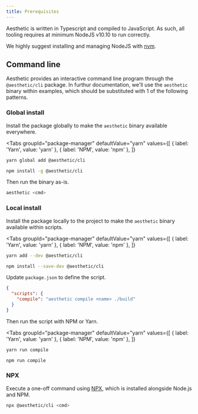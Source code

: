 ```yaml
---
title: Prerequisites
---
```



Aesthetic is written in Typescript and compiled to JavaScript. As such, all tooling requires at
minimum NodeJS v10.10 to run correctly.

We highly suggest installing and managing NodeJS with [nvm](https://github.com/nvm-sh/nvm).

## Command line

Aesthetic provides an interactive command line program through the `@aesthetic/cli` package. In
furthur documentation, we'll use the `aesthetic` binary within examples, which should be substituted
with 1 of the following patterns.

### Global install

Install the package globally to make the `aesthetic` binary available everywhere.

<Tabs
  groupId="package-manager"
  defaultValue="yarn"
  values={[
    { label: 'Yarn', value: 'yarn' },
    { label: 'NPM', value: 'npm' },
  ]}
>
  <TabItem value="yarn">

```bash
yarn global add @aesthetic/cli
```

  </TabItem>
  <TabItem value="npm">

```bash
npm install -g @aesthetic/cli
```

  </TabItem>
</Tabs>

Then run the binary as-is.

```bash
aesthetic <cmd>
```

### Local install

Install the package locally to the project to make the `aesthetic` binary available within scripts.

<Tabs
  groupId="package-manager"
  defaultValue="yarn"
  values={[
    { label: 'Yarn', value: 'yarn' },
    { label: 'NPM', value: 'npm' },
  ]}
>
  <TabItem value="yarn">

```bash
yarn add --dev @aesthetic/cli
```

  </TabItem>
  <TabItem value="npm">

```bash
npm install --save-dev @aesthetic/cli
```

  </TabItem>
</Tabs>

Update `package.json` to define the script.

```json
{
  "scripts": {
    "compile": "aesthetic compile <name> ./build"
  }
}
```

Then run the script with NPM or Yarn.

<Tabs
  groupId="package-manager"
  defaultValue="yarn"
  values={[
    { label: 'Yarn', value: 'yarn' },
    { label: 'NPM', value: 'npm' },
  ]}
>
  <TabItem value="yarn">

```bash
yarn run compile
```

  </TabItem>
  <TabItem value="npm">

```bash
npm run compile
```

  </TabItem>
</Tabs>

### NPX

Execute a one-off command using [NPX](https://www.npmjs.com/package/npx), which is installed
alongside Node.js and NPM.

```bash
npx @aesthetic/cli <cmd>
```
